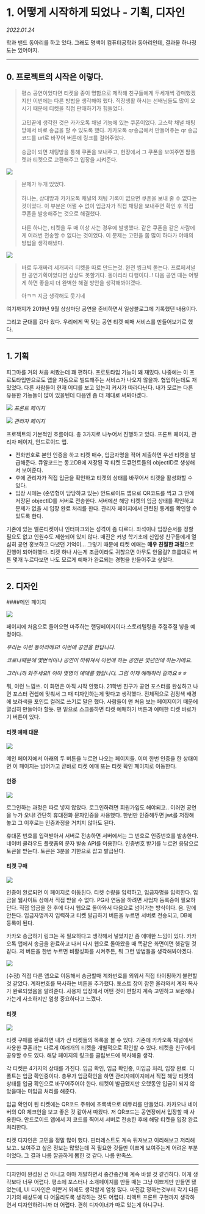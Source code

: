
# 1. 어떻게 시작하게 되었나 - 기획, 디자인

_2022.01.24_

학과 밴드 동아리를 하고 있다. 그래도 명색이 컴퓨터공학과 동아리인데, 결과물 하나정도는 있어야지.

---

## 0\. 프로젝트의 시작은 이렇다.

> 평소 공연이었다면 티켓을 종이 명함으로 제작해 친구들에게 두세개씩 강매했겠지만 이번에는 다른 방법을 생각해야 했다. 직장생활 하시는 선배님들도 많이 오시기 때문에 티켓을 직접 판매하기가 힘들었다.  
> ​  
> 고민끝에 생각한 것은 카카오톡 채널 기능에 있는 쿠폰이었다. 고스락 채널 채팅방에서 바로 송금을 할 수 있도록 했다. 카카오톡 qr송금에서 만들어주는 qr 송금코드를 url로 바꾸어 버튼에 링크를 걸어주었다.  
> ​  
> 송금이 되면 채팅방을 통해 쿠폰을 보내주고, 현장에서 그 쿠폰을 보여주면 팜플렛과 티켓으로 교환해주고 입장을 시켜준다.

![](https://img1.daumcdn.net/thumb/R1280x0/?scode=mtistory2&fname=https%3A%2F%2Fblog.kakaocdn.net%2Fdn%2FbnBnUQ%2FbtrruofvkqD%2FelaV8lqPUr9qRgN3MBBTf1%2Fimg.png)

> 문제가 두개 있었다.  
> ​  
> 하나는, 상대방과 카카오톡 채널의 채팅 기록이 없으면 쿠폰을 보내 줄 수 없다는 것이었다. 이 부분은 어쩔 수 없이 입금자가 직접 채팅을 보내주면 확인 후 직접 쿠폰을 발송해주는 것으로 해결했다.  
> ​  
> 다른 하나는, 티켓을 두 매 이상 사는 경우에 발생했다. 같은 쿠폰을 같은 사람에게 여러번 전송할 수 없다는 것이었다. 이 문제는 고민을 쫌 많이 하다가 야매의 방법을 생각해냈다.

![](https://img1.daumcdn.net/thumb/R1280x0/?scode=mtistory2&fname=https%3A%2F%2Fblog.kakaocdn.net%2Fdn%2FUIGjd%2FbtrrpnIWdwz%2FVdXae2EAKQ8AbTjoKGbBp0%2Fimg.png)

> 바로 두개짜리 세개짜리 티켓을 따로 만드는것. 완전 씽크빅 돋는다. 프로페셔널한 공연기획이었다면 상상도 못할거다. 동아리라 다행이다..! 다음 공연 때는 어떻게 하면 좋을지 더 완벽한 해결 방안을 생각해봐야겠다.
>
> 아ㅋㅋ 지금 생각해도 웃기네

여기까지가 2019년 9월 상상마당 공연을 준비하면서 일상블로그에 기록했던 내용이다.

그리고 군대를 갔다 왔다. 우리에게 딱 맞는 공연 티켓 예매 서비스를 만들어보기로 했다.

---

## **1\. 기획**

피그마를 거의 처음 써봤는데 꽤 편하다. 프로토타입 기능이 꽤 재밌다. 나중에는 이 프로토타입만으로도 앱을 자동으로 빌드해주는 서비스가 나오지 않을까. 협업하는데도 재밌었다. 다른 사람들이 현재 어디를 보고 있는지 커서가 따라다닌다. 내가 모르는 다른 유용한 기능들이 많이 있을텐데 다음엔 좀 더 제대로 써봐야겠다.

![](https://img1.daumcdn.net/thumb/R1280x0/?scode=mtistory2&fname=https%3A%2F%2Fblog.kakaocdn.net%2Fdn%2FbenNbw%2FbtrrodmI9pP%2Fj5K3gqEIO9qT3n7oquqDf1%2Fimg.png)
_프론트 페이지_

![](https://img1.daumcdn.net/thumb/R1280x0/?scode=mtistory2&fname=https%3A%2F%2Fblog.kakaocdn.net%2Fdn%2F2SdsK%2Fbtrr1na28We%2FcWEcnf1CkVnvsidC44inLk%2Fimg.png)
_관리자 페이지_

프로젝트의 기본적인 흐름이다. 총 3가지로 나누어서 진행하고 있다. 프론트 페이지, 관리자 페이지, 안드로이드 앱.

- 전화번호로 본인 인증을 하고 티켓 매수, 입금자명을 적어 제출하면 우선 티켓을 발급해준다. 큐알코드는 몽고DB에 저장된 각 티켓 도큐먼트들의 objectID로 생성해서 보여준다.
- 후에 관리자가 직접 입금을 확인하고 티켓의 상태를 바꾸어서 티켓을 활성화할 수 있다.
- 입장 시에는 (준영형이 담당하고 있는) 안드로이드 앱으로 QR코드를 찍고 그 안에 저장된 objectID를 서버로 전송한다. 서버에선 해당 티켓의 입금 상태를 확인하고 문제가 없을 시 입장 완료 처리를 한다. 관리자 페이지에서 관련된 통계를 확인할 수 있도록 한다.

기존에 있는 멜론티켓이나 인터파크와는 성격이 좀 다르다. 좌석이나 입장순서를 정할 필요도 없고 인원수도 제한되어 있지 않다. 매진은 커녕 학기초에 신입생 친구들에게 열심히 공연 홍보하고 다녔던 기억이... 그렇기 때문에 티켓 예매는 **매우 친절한 과정**으로 진행이 되어야했다. 티켓 하나 사는게 조금이라도 귀찮으면 아무도 안올걸? 흐름대로 버튼 몇개 누르다보면 나도 모르게 예매가 완료되는 경험을 만들어주고 싶었다.

---

## 2\. 디자인

####메인 페이지

![](https://blog.kakaocdn.net/dn/ekEehF/btrrpUfsSD6/IdkgNHvZDaw2OnJqh1CCtk/img.gif)

페이지에 처음으로 들어오면 마주하는 랜딩페이지이다.스토리텔링을 주절주절 넣을 예정이다.

_우리는 이런 동아리에요! 이번에 공연을 한답니다._

_코로나때문에 몇번씩이나 공연이 미뤄져서 이번에 하는 공연은 몇년만에 하는거에요._

_그러니까 와주세요!! 이미 몇명이 예매를 했답니다. 그럼 이제 예매하러 갈까요ㅎㅎ_

뭐, 이런 느낌쓰. 이 화면은 아직 시작 안했다. 21학번 친구가 공연 포스터를 완성하고 나면 포스터 컨셉에 맞춰서 그 때 디자인하는게 맞다고 생각했다. 전체적으로 검정색 배경에 보라색을 포인트 컬러로 쓰기로 말은 했다. 사람들이 맨 처음 보는 페이지이기 때문에 열심히 만들어야 할듯. 맨 밑으로 스크롤하면 티켓 예매하기 버튼과 예매한 티켓 바로가기 버튼이 있다.

#### 티켓 예매 대문

![](https://img1.daumcdn.net/thumb/R1280x0/?scode=mtistory2&fname=https%3A%2F%2Fblog.kakaocdn.net%2Fdn%2Fbb6acG%2FbtrrqZtQcMA%2FmouajQqtB5i37K4gQdKXCk%2Fimg.png)

메인 페이지에서 아래의 두 버튼을 누르면 나오는 페이지들. 이미 한번 인증을 한 상태이면 이 페이지는 넘어가고 곧바로 티켓 예매 또는 티켓 확인 페이지로 이동한다.

#### 인증

![](https://img1.daumcdn.net/thumb/R1280x0/?scode=mtistory2&fname=https%3A%2F%2Fblog.kakaocdn.net%2Fdn%2FbVDSna%2Fbtrr1MByHwk%2FEe3DbuajasS5TEkbmyuLNk%2Fimg.png)

로그인하는 과정은 따로 넣지 않았다. 로그인하려면 회원가입도 해야되고.. 이러면 공연을 누가 오나! 간단히 휴대전화 문자인증을 사용했다. 한번만 인증해두면 jwt를 저장해놓고 그 이후로는 인증과정을 거치지 않아도 된다.

휴대폰 번호를 입력받아서 서버로 전송하면 서버에서는 그 번호로 인증번호를 발송한다. 네이버 클라우드 플랫폼의 문자 발송 API를 이용한다. 인증번호 받기를 누르면 응답으로 토큰을 받는다. 토큰은 3분을 기한으로 잡고 발급된다.

#### **티켓 구매**

![](https://img1.daumcdn.net/thumb/R1280x0/?scode=mtistory2&fname=https%3A%2F%2Fblog.kakaocdn.net%2Fdn%2FbDpy0l%2Fbtrr1Mhgzb9%2FYJtg5Fh0VFEITMJorcunXk%2Fimg.png)

인증이 완료되면 이 페이지로 이동된다. 티켓 수량을 입력하고, 입금자명을 입력한다. 입금을 웹사이트 상에서 직접 받을 수 없다. PG사 연동을 하려면 사업자 등록증이 필요하단다. 직접 입금을 한 후에 다시 웹으로 돌아와서 다음으로 넘어가는 방식이다. 음. 맘에 안든다. 입금자명까지 입력하고 티켓 발급하기 버튼을 누르면 서버로 전송되고, DB에 등록이 된다.

카카오 송금하기 링크는 꼭 필요하다고 생각해서 넣었지만 좀 애매한 느낌이 있다. 카카오톡 앱에서 송금을 완료하고 나서 다시 웹으로 돌아왔을 때 똑같은 화면이면 헷갈릴 것 같다. 저 버튼을 한번 누르면 비활성화를 시켜주든, 뭐 그런 방법들을 생각해봐야겠다.

<Img src="https://blog.kakaocdn.net/dn/bbhMMu/btrr2XPXNCM/A6kKRcnflPKTVzQxe5mddK/img.gif" />

(수정) 직접 다른 앱으로 이동해서 송금할때 계좌번호를 외워서 직접 타이핑하기 불편할 것 같았다. 계좌번호를 복사하는 버튼을 추가했다. 토스트 창이 잠깐 올라와서 계좌 복사가 완료되었음을 알려준다. 사용자 입장에서 어떤 것이 편할지 계속 고민하고 보완해나가는게 사소하지만 엄청 중요하다고 느꼈다.

#### 티켓

![](https://img1.daumcdn.net/thumb/R1280x0/?scode=mtistory2&fname=https%3A%2F%2Fblog.kakaocdn.net%2Fdn%2FbBBT39%2FbtrrB5OAVu1%2F29AtEJpCVftZ5eKSRTSz7K%2Fimg.png)

티켓 구매를 완료하면 내가 산 티켓들의 목록을 볼 수 있다. 기존에 카카오톡 채널에서 사용한 쿠폰과는 다르게 여러개의 티켓을 개별적으로 확인할 수 있다. 티켓을 친구에게 공유할 수도 있다. 해당 페이지의 링크를 클립보드에 복사해줄 생각.

각 티켓은 4가지의 상태를 가진다. 입금 확인, 입금 확인중, 미입금 처리, 입장 완료. 디폴트는 입금 확인중이다. 총무가 입금확인을 하면 관리자페이지에서 직접 해당 티켓의 상태를 입금 확인으로 바꾸어주어야 한다. 티켓이 발급됐지만 오랬동안 입금이 되지 않았을때는 미입금 처리를 해준다.

입금 확인이 된 티켓에는 QR코드 주위에 초록색으로 테두리를 만들었다. 카카오나 네이버의 QR 체크인을 보고 좋은 것 같아서 따왔다. 저 QR코드는 공연장에서 입장할 때 사용한다. 안드로이드 앱에서 저 코드를 찍어서 서버로 전송한 후에 해당 티켓을 입장 완료 처리한다.

티켓 디자인은 고민을 정말 많이 했다. 핀터레스트도 계속 뒤져보고 이리해보고 저리해보고.. 보여주고 싶은 정보는 많았는데 꼭 필요한 것들만 이쁘게 보여주는게 어려운 부분이었다. 그 결과 나름 깔끔하게 뽑힌 것 같다. 나름 만족쓰.

---

디자인이 완성된 건 아니고 아마 개발하면서 중간중간에 계속 바뀔 것 같긴하다. 이게 생각보다 너무 어렵다. 평소에 포스터나 소개페이지를 만들 때는 그냥 이쁘게만 만들면 됐었는데, UI 디자인은 이쁜거 외에도 생각할게 엄청 많다. 마진값 정하는것부터 각기 다른 기기의 해상도에 다 어울리도록 생각하는 것도 어렵다. 리액트 프론트 구현까지 생각하면서 디자인하려니까 더 어렵다. 괜히 디자이너가 따로 있는게 아니구나.
